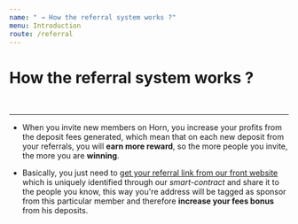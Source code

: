 ---
name: " → How the referral system works ?"
menu: Introduction
route: /referral
---


# How the referral system works ?

<br/>
<hr/>

- When you invite new members on Horn, you increase your profits from the deposit fees generated, which mean that on each new deposit from your referrals, you will <b>earn more reward</b>,
 so the more people you invite, the more you are <b>winning</b>.

- Basically, you just need to <a target="_blank" href="#">get your referral link from our front website</a> which is uniquely identified through our <i>smart-contract</i> and share it to the people you know,
 this way you're address will be tagged as sponsor from this particular member and therefore <b>increase your fees bonus</b> from his deposits.
